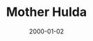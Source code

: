 ---
cover: "./image.png"
date: "2000-01-02"
title: "Mother Hulda"
defer: false
slug: "/mother"
areas: 
  - .
---